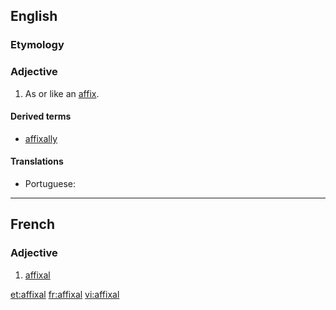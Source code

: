 ==English==

===Etymology===
{{suffix|en|affix|al}}

===Adjective===
{{en-adj|-}}

# As or like an [[affix]].

====Derived terms====
* [[affixally]]

====Translations====
{{trans-top|as an affix}}
* Portuguese: {{t|pt|afixal}}
{{trans-mid}}
{{trans-bottom}}

----

==French==

===Adjective===
{{fr-adj}}

# [[#English|affixal]]

[[et:affixal]]
[[fr:affixal]]
[[vi:affixal]]